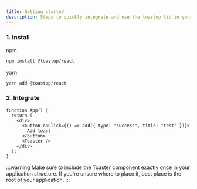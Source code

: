 ```yaml
---
title: Getting started
description: Steps to quickly integrate and use the toastup lib in your project.
---
```


### 1. Install

npm

```bash
npm install @toastup/react
```

yarn

```bash
yarn add @toastup/react
```

### 2. Integrate

```tsx
function App() {
  return (
    <div>
      <button onClick={() => add({ type: "success", title: "test" })}>
        Add toast
      </button>
      <Toaster />
    </div>
  );
}
```

:::warning
Make sure to include the Toaster component exactly once in your application structure.
If you're unsure where to place it, best place is the root of your application.
:::


<Blob1 />

